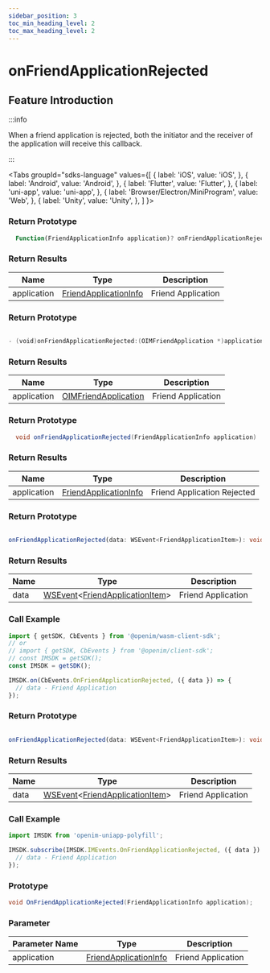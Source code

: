 ```yaml
---
sidebar_position: 3
toc_min_heading_level: 2
toc_max_heading_level: 2
---
```


# onFriendApplicationRejected

## Feature Introduction

:::info

When a friend application is rejected, both the initiator and the receiver of the application will receive this callback.

:::

<Tabs
groupId="sdks-language"
values={[
{ label: 'iOS', value: 'iOS', },
{ label: 'Android', value: 'Android', },
{ label: 'Flutter', value: 'Flutter', },
{ label: 'uni-app', value: 'uni-app', },
{ label: 'Browser/Electron/MiniProgram', value: 'Web', },
{ label: 'Unity', value: 'Unity', },
]
}>

<TabItem value="Flutter">

### Return Prototype

```dart showLineNumbers
  Function(FriendApplicationInfo application)? onFriendApplicationRejected;
```

### Return Results

| Name        | Type                                                               | Description             |
| ----------- | ------------------------------------------------------------------ | ----------------------- |
| application | [FriendApplicationInfo](/class/relation/friendApplication.mdx) | Friend Application |

</TabItem>

<TabItem value="iOS">

### Return Prototype

```swift showLineNumbers

- (void)onFriendApplicationRejected:(OIMFriendApplication *)application;

```

### Return Results

| Name        | Type                                                                | Description             |
| ----------- | ------------------------------------------------------------------- | ----------------------- |
| application | [OIMFriendApplication](/class/relation/friendApplication.mdx) | Friend Application |

</TabItem>

<TabItem value="Android">

### Return Prototype

```java showLineNumbers
  void onFriendApplicationRejected(FriendApplicationInfo application)
```

### Return Results

| Name        | Type                                                               | Description                   |
| ----------- | ------------------------------------------------------------------ | ----------------------------- |
| application | [FriendApplicationInfo](/class/relation/friendApplication.mdx) | Friend Application Rejected |

</TabItem>

<TabItem value="Web">

### Return Prototype

```ts showLineNumbers

onFriendApplicationRejected(data: WSEvent<FriendApplicationItem>): void;

```

### Return Results

| Name | Type                                                                                              | Description       |
| ---- | ------------------------------------------------------------------------------------------------- | ----------------- |
| data | [WSEvent](/class/response.mdx)<[FriendApplicationItem](/class/relation/friendApplication.mdx)> | Friend Application |

### Call Example

```js showLineNumbers
import { getSDK, CbEvents } from '@openim/wasm-client-sdk';
// or
// import { getSDK, CbEvents } from '@openim/client-sdk';
// const IMSDK = getSDK();
const IMSDK = getSDK();

IMSDK.on(CbEvents.OnFriendApplicationRejected, ({ data }) => {
  // data - Friend Application
});
```

</TabItem>

<TabItem value="uni-app">

### Return Prototype

```ts showLineNumbers

onFriendApplicationRejected(data: WSEvent<FriendApplicationItem>): void;

```

### Return Results

| Name | Type                                                                                              | Description       |
| ---- | ------------------------------------------------------------------------------------------------- | ----------------- |
| data | [WSEvent](/class/response.mdx)<[FriendApplicationItem](/class/relation/friendApplication.mdx)> | Friend Application |

### Call Example

```js showLineNumbers
import IMSDK from 'openim-uniapp-polyfill';

IMSDK.subscribe(IMSDK.IMEvents.OnFriendApplicationRejected, ({ data }) => {
  // data - Friend Application
});
```

</TabItem>

<TabItem value="Unity">

### Prototype

```C# showLineNumbers
void OnFriendApplicationRejected(FriendApplicationInfo application);
```

### Parameter

| Parameter Name         | Type                                                                  | Description             |
| ----------- | --------------------------------------------------------------------- | ---------------- |
| application | [FriendApplicationInfo](/class/relation/friendApplication.mdx) | Friend Application |

</TabItem>

</Tabs>